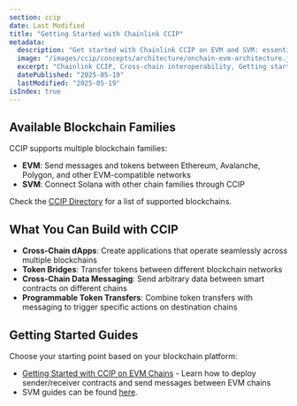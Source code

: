 ```yaml
---
section: ccip
date: Last Modified
title: "Getting Started with Chainlink CCIP"
metadata:
  description: "Get started with Chainlink CCIP on EVM and SVM: essential guides and resources to integrate cross‑chain messaging and token transfers."
  image: "/images/ccip/concepts/architecture/onchain-evm-architecture.jpg"
  excerpt: "Chainlink CCIP, Cross-chain interoperability, Getting started, EVM chains, SVM chains, Blockchain integration, Cross-chain dApps, Token bridges, Cross-chain messaging"
  datePublished: "2025-05-19"
  lastModified: "2025-05-19"
isIndex: true
---
```


## Available Blockchain Families

CCIP supports multiple blockchain families:

- **EVM**: Send messages and tokens between Ethereum, Avalanche, Polygon, and other EVM-compatible networks
- **SVM**: Connect Solana with other chain families through CCIP

Check the [CCIP Directory](/ccip/directory) for a list of supported blockchains.

## What You Can Build with CCIP

- **Cross-Chain dApps**: Create applications that operate seamlessly across multiple blockchains
- **Token Bridges**: Transfer tokens between different blockchain networks
- **Cross-Chain Data Messaging**: Send arbitrary data between smart contracts on different chains
- **Programmable Token Transfers**: Combine token transfers with messaging to trigger specific actions on destination chains

## Getting Started Guides

Choose your starting point based on your blockchain platform:

- [Getting Started with CCIP on EVM Chains](/ccip/getting-started/evm) - Learn how to deploy sender/receiver contracts and send messages between EVM chains
- SVM guides can be found [here](/ccip/tutorials/svm).
